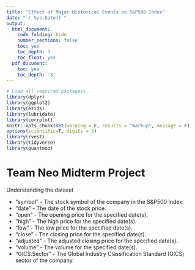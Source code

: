 ```yaml
---
title: "Effect of Major Historical Events on S&P500 Index"
date: "`r Sys.Date()`"
output:
  html_document:
    code_folding: hide
    number_sections: false
    toc: yes
    toc_depth: 3
    toc_float: yes
  pdf_document:
    toc: yes
    toc_depth: '3'
---
```


```r
# Load all required packagess
library(dplyr)
library(ggplot2)
library(ezids)
library(lubridate)
library(corrplot)
knitr::opts_chunk$set(warning = F, results = "markup", message = F)
options(scientific=T, digits = 3) 
library(rvest)
library(tidyverse)
library(quantmod)
```



# Team Neo Midterm Project

Understanding the dataset

+ "symbol" - The stock symbol of the company in the S&P500 Index.
+ "date" - The date of the stock price.
+ "open" - The opening price for the specified date(s).
+ "high" - The high price for the specified date(s).
+ "low" - The low price for the specified date(s).
+ "close" - The closing price for the specified date(s).
+ "adjusted" - The adjusted closing price for the specified date(s).
+ "volume" - The volume for the specified date(s).
+ "GICS.Sector" - The Global Industry Classification Standard (GICS) sector of the company.
<!-- + "change" - The price change since the previous trading weekly close.
             (For monthly take previous trading month’s close and for daily take previous
             trading day’s close.) -->


